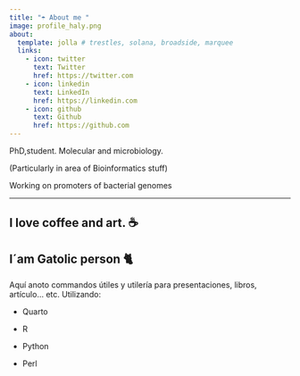 ```yaml
---
title: "☂️ About me "
image: profile_haly.png
about:
  template: jolla # trestles, solana, broadside, marquee
  links:
    - icon: twitter
      text: Twitter
      href: https://twitter.com
    - icon: linkedin
      text: LinkedIn
      href: https://linkedin.com
    - icon: github
      text: Github
      href: https://github.com
---
```


PhD,student. Molecular and microbiology.

(Particularly in area of Bioinformatics stuff)

Working on promoters of bacterial genomes

------------------------------------------------------------------------

## I love coffee and art. ☕️

## I´am Gatolic person 🐈

Aquí anoto commandos útiles y utilería para presentaciones, libros, artículo... etc. Utilizando:

-   Quarto

-   R

-   Python

-   Perl

